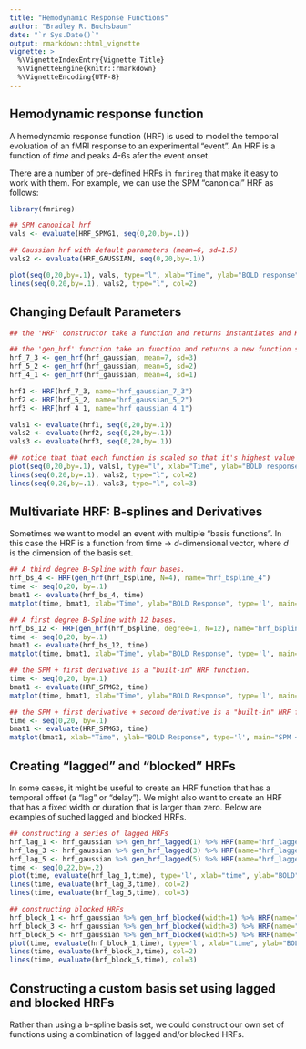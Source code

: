 ```yaml
---
title: "Hemodynamic Response Functions"
author: "Bradley R. Buchsbaum"
date: "`r Sys.Date()`"
output: rmarkdown::html_vignette
vignette: >
  %\VignetteIndexEntry{Vignette Title}
  %\VignetteEngine{knitr::rmarkdown}
  %\VignetteEncoding{UTF-8}
---
```



## Hemodynamic response function

A hemodynamic response function (HRF) is used to model the temporal evoluation of an fMRI response to an experimental "event". An HRF is a function of *time* and peaks 4-6s afer the event onset.

There are a number of pre-defined HRFs in `fmrireg` that make it easy to work with them. For example, we can use the SPM "canonical" HRF as follows:

```r
library(fmrireg)

## SPM canonical hrf
vals <- evaluate(HRF_SPMG1, seq(0,20,by=.1))

## Gaussian hrf with default parameters (mean=6, sd=1.5)
vals2 <- evaluate(HRF_GAUSSIAN, seq(0,20,by=.1)) 

plot(seq(0,20,by=.1), vals, type="l", xlab="Time", ylab="BOLD response", ylim=range(c(vals, vals2)), main="Gaussian and SPM Canonical HRF")
lines(seq(0,20,by=.1), vals2, type="l", col=2)

```

## Changing Default Parameters

```r

## the 'HRF' constructor take a function and returns instantiates and HRF object. Several 'hrf' functions are provided which have default parameters. 

## the 'gen_hrf' function take an function and returns a new function substituting the supplied parameters as arguments.
hrf_7_3 <- gen_hrf(hrf_gaussian, mean=7, sd=3)
hrf_5_2 <- gen_hrf(hrf_gaussian, mean=5, sd=2)
hrf_4_1 <- gen_hrf(hrf_gaussian, mean=4, sd=1)

hrf1 <- HRF(hrf_7_3, name="hrf_gaussian_7_3")
hrf2 <- HRF(hrf_5_2, name="hrf_gaussian_5_2")
hrf3 <- HRF(hrf_4_1, name="hrf_gaussian_4_1")

vals1 <- evaluate(hrf1, seq(0,20,by=.1))
vals2 <- evaluate(hrf2, seq(0,20,by=.1))
vals3 <- evaluate(hrf3, seq(0,20,by=.1))

## notice that that each function is scaled so that it's highest value = 1.
plot(seq(0,20,by=.1), vals1, type="l", xlab="Time", ylab="BOLD response", ylim=range(c(vals1, vals2, vals3)), main="Three Gaussian HRFs")
lines(seq(0,20,by=.1), vals2, type="l", col=2)
lines(seq(0,20,by=.1), vals3, type="l", col=3)

```

## Multivariate HRF: B-splines and Derivatives

Sometimes we want to model an event with multiple "basis functions". In this case the HRF is a function from time -> *d*-dimensional vector, where *d* is the dimension of the basis set.

```r

## A third degree B-Spline with four bases.
hrf_bs_4 <- HRF(gen_hrf(hrf_bspline, N=4), name="hrf_bspline_4")
time <- seq(0,20, by=.1)
bmat1 <- evaluate(hrf_bs_4, time)
matplot(time, bmat1, xlab="Time", ylab="BOLD Response", type='l', main="Bspline HRF basis set (N=4)")

## A first degree B-Spline with 12 bases.
hrf_bs_12 <- HRF(gen_hrf(hrf_bspline, degree=1, N=12), name="hrf_bspline_12")
time <- seq(0,20, by=.1)
bmat1 <- evaluate(hrf_bs_12, time)
matplot(time, bmat1, xlab="Time", ylab="BOLD Response", type='l', main="Bspline HRF basis set (N=12)")

## the SPM + first derivative is a "built-in" HRF function.
time <- seq(0,20, by=.1)
bmat1 <- evaluate(HRF_SPMG2, time)
matplot(time, bmat1, xlab="Time", ylab="BOLD Response", type='l', main="SPM + first derivative")

## the SPM + first derivative + second derivative is a "built-in" HRF function.
time <- seq(0,20, by=.1)
bmat1 <- evaluate(HRF_SPMG3, time)
matplot(bmat1, xlab="Time", ylab="BOLD Response", type='l', main="SPM + 1st and 2nd derivative")

```


## Creating "lagged" and "blocked" HRFs

In some cases, it might be useful to create an HRF function that has a temporal offset (a "lag" or "delay"). We might also want to create an HRF that has a fixed width or duration that is larger than zero. Below are examples of suched lagged and blocked HRFs.


```r

## constructing a series of lagged HRFs
hrf_lag_1 <- hrf_gaussian %>% gen_hrf_lagged(1) %>% HRF(name="hrf_lagged_1") 
hrf_lag_3 <- hrf_gaussian %>% gen_hrf_lagged(3) %>% HRF(name="hrf_lagged_3") 
hrf_lag_5 <- hrf_gaussian %>% gen_hrf_lagged(5) %>% HRF(name="hrf_lagged_5") 
time <- seq(0,22,by=.2)
plot(time, evaluate(hrf_lag_1,time), type='l', xlab="time", ylab="BOLD")
lines(time, evaluate(hrf_lag_3,time), col=2)
lines(time, evaluate(hrf_lag_5,time), col=3)

## constructing blocked HRFs
hrf_block_1 <- hrf_gaussian %>% gen_hrf_blocked(width=1) %>% HRF(name="hrf_blocked_1") 
hrf_block_3 <- hrf_gaussian %>% gen_hrf_blocked(width=3) %>% HRF(name="hrf_blocked_3") 
hrf_block_5 <- hrf_gaussian %>% gen_hrf_blocked(width=5) %>% HRF(name="hrf_blocked_5") 
plot(time, evaluate(hrf_block_1,time), type='l', xlab="time", ylab="BOLD")
lines(time, evaluate(hrf_block_3,time), col=2)
lines(time, evaluate(hrf_block_5,time), col=3)


```

## Constructing a custom basis set using lagged and blocked HRFs

Rather than using a b-spline basis set, we could construct our own set of functions using a combination of lagged and/or blocked HRFs.






